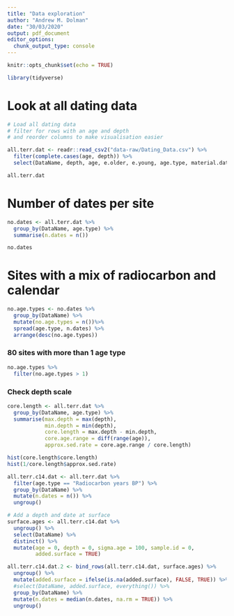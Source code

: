 ```yaml
---
title: "Data exploration"
author: "Andrew M. Dolman"
date: "30/03/2020"
output: pdf_document
editor_options: 
  chunk_output_type: console
---
```


```r
knitr::opts_chunk$set(echo = TRUE)
```


```r
library(tidyverse)
```

# Look at all dating data

```r
# Load all dating data 
# filter for rows with an age and depth
# and reorder columns to make visualisation easier

all.terr.dat <- readr::read_csv2("data-raw/Dating_Data.csv") %>% 
  filter(complete.cases(age, depth)) %>%
  select(DataName, depth, age, e.older, e.young, age.type, material.dated, everything()) 

all.terr.dat
```

# Number of dates per site

```r
no.dates <- all.terr.dat %>% 
  group_by(DataName, age.type) %>% 
  summarise(n.dates = n())

no.dates
```

# Sites with a mix of radiocarbon and calendar

```r
no.age.types <- no.dates %>% 
  group_by(DataName) %>% 
  mutate(no.age.types = n())%>% 
  spread(age.type, n.dates) %>% 
  arrange(desc(no.age.types)) 
```

### 80 sites with more than 1 age type

```r
no.age.types %>% 
  filter(no.age.types > 1)
```


### Check depth scale


```r
core.length <- all.terr.dat %>% 
  group_by(DataName, age.type) %>% 
  summarise(max.depth = max(depth),
            min.depth = min(depth),
            core.length = max.depth - min.depth,
            core.age.range = diff(range(age)),
            approx.sed.rate = core.age.range / core.length)

hist(core.length$core.length)
hist(1/core.length$approx.sed.rate)

```



```r
all.terr.c14.dat <- all.terr.dat %>%
  filter(age.type == "Radiocarbon years BP") %>%
  group_by(DataName) %>%
  mutate(n.dates = n()) %>%
  ungroup()

# Add a depth and date at surface
surface.ages <- all.terr.c14.dat %>%
  ungroup() %>%
  select(DataName) %>%
  distinct() %>%
  mutate(age = 0, depth = 0, sigma.age = 100, sample.id = 0,
         added.surface = TRUE)

all.terr.c14.dat.2 <- bind_rows(all.terr.c14.dat, surface.ages) %>%
  ungroup() %>%
  mutate(added.surface = ifelse(is.na(added.surface), FALSE, TRUE)) %>%
  #select(DataName, added.surface, everything()) %>%
  group_by(DataName) %>%
  mutate(n.dates = median(n.dates, na.rm = TRUE)) %>%
  ungroup()
```


